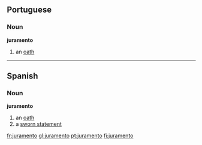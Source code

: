 ==Portuguese==
=== Noun ===
'''juramento''' {{m}}

# an [[oath]]

----

== Spanish ==
=== Noun ===
'''juramento''' {{m}}

# an [[oath]]
# a [[sworn statement]]

[[fr:juramento]]
[[gl:juramento]]
[[pt:juramento]]
[[fi:juramento]]